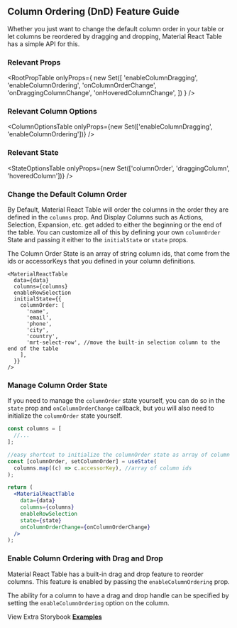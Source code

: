 
<Head>
  <title>Column Ordering/DnD Feature Guide - Material React Table Docs</title>
  <meta
    name="description"
    content="How to use and customize the column ordering and drag and drop features of Material React Table"
  />
</Head>

## Column Ordering (DnD) Feature Guide

Whether you just want to change the default column order in your table or let columns be reordered by dragging and dropping, Material React Table has a simple API for this.

### Relevant Props

<RootPropTable
  onlyProps={
    new Set([
      'enableColumnDragging',
      'enableColumnOrdering',
      'onColumnOrderChange',
      'onDraggingColumnChange',
      'onHoveredColumnChange',
    ])
  }
/>

### Relevant Column Options

<ColumnOptionsTable
  onlyProps={new Set(['enableColumnDragging', 'enableColumnOrdering'])}
/>

### Relevant State

<StateOptionsTable
  onlyProps={new Set(['columnOrder', 'draggingColumn', 'hoveredColumn'])}
/>

### Change the Default Column Order

By Default, Material React Table will order the columns in the order they are defined in the `columns` prop. And Display Columns such as Actions, Selection, Expansion, etc. get added to either the beginning or the end of the table. You can customize all of this by defining your own `columnOrder` State and passing it either to the `initialState` or `state` props.

The Column Order State is an array of string column ids, that come from the ids or accessorKeys that you defined in your column definitions.

```tsx
<MaterialReactTable
  data={data}
  columns={columns}
  enableRowSelection
  initialState={{
    columnOrder: [
      'name',
      'email',
      'phone',
      'city',
      'country',
      'mrt-select-row', //move the built-in selection column to the end of the table
    ],
  }}
/>
```

### Manage Column Order State

If you need to manage the `columnOrder` state yourself, you can do so in the `state` prop and `onColumnOrderChange` callback, but you will also need to initialize the `columnOrder` state yourself.

```jsx
const columns = [
  //...
];

//easy shortcut to initialize the columnOrder state as array of column ids
const [columnOrder, setColumnOrder] = useState(
  columns.map((c) => c.accessorKey), //array of column ids
);

return (
  <MaterialReactTable
    data={data}
    columns={columns}
    enableRowSelection
    state={state}
    onColumnOrderChange={onColumnOrderChange}
  />
);
```

### Enable Column Ordering with Drag and Drop

Material React Table has a built-in drag and drop feature to reorder columns. This feature is enabled by passing the `enableColumnOrdering` prop.

The ability for a column to have a drag and drop handle can be specified by setting the `enableColumnOrdering` option on the column.

<DNDExample />

View Extra Storybook **[Examples](https://www.material-react-table.dev/?path=/story/features-column-ordering-examples)**

